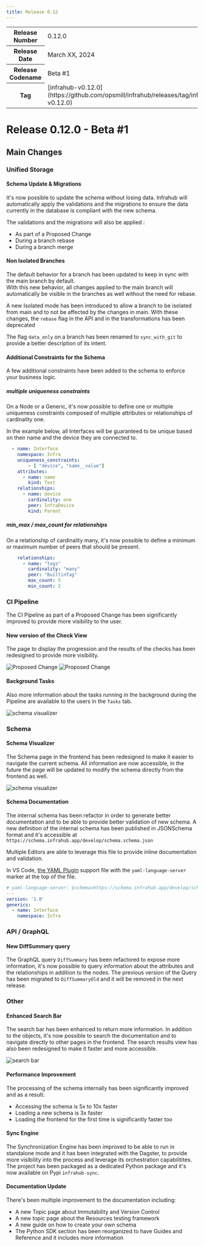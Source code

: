 ```yaml
---
title: Release 0.12
---
```

<table>
  <tbody>
    <tr>
      <th>Release Number</th>
      <td>0.12.0</td>
    </tr>
    <tr>
      <th>Release Date</th>
      <td>March XX, 2024</td>
    </tr>
    <tr>
      <th>Release Codename</th>
      <td>Beta #1</td>
    </tr>
    <tr>
      <th>Tag</th>
      <td>[infrahub-v0.12.0](https://github.com/opsmill/infrahub/releases/tag/infrahub-v0.12.0)</td>
    </tr>
  </tbody>
</table>

# Release 0.12.0 - Beta #1

## Main Changes

### Unified Storage

#### Schema Update & Migrations

It's now possible to update the schema without losing data. Infrahub will automatically apply the validations and the migrations to ensure the data currently in the database is compliant with the new schema.

The validations and the migrations will also be applied :

- As part of a Proposed Change
- During a branch rebase
- During a branch merge

#### Non Isolated Branches

The default behavior for a branch has been updated to keep in sync with the main branch by default.  
With this new behavior, all changes applied to the main branch will automatically be visible in the branches as well without the need for rebase.

A new Isolated mode has been introduced to allow a branch to be isolated from main and to not be affected by the changes in main.
With these changes, the `rebase` flag in the API and in the transformations has been deprecated

The flag `data_only` on a branch has been renamed to `sync_with_git` to provide a better description of its intent.

#### Additional Constraints for the Schema

A few additional constraints have been added to the schema to enforce your business logic.

##### multiple uniqueness constraints

On a Node or a Generic, it's now possible to define one or multiple uniqueness constraints composed of multiple attributes or relationships of cardinality one.

In the example below, all Interfaces will be guaranteed to be unique based on their name and the device they are connected to.

```yaml {3-4}
  - name: Interface
    namespace: Infra
    uniqueness_constraints:
        - [ "device", "name__value"]
    attributes:
      - name: name
        kind: Text
    relationships:
      - name: device
        cardinality: one
        peer: InfraDevice
        kind: Parent
```

##### min_max / max_count for relationships

On a relationship of cardinality many, it's now possible to define a minimum or maximum number of peers that should be present.

```yaml {5-6}
    relationships:
      - name: "tags"
        cardinality: "many"
        peer: "BuiltinTag"
        max_count: 5
        min_count: 2
```

### CI Pipeline

The CI Pipeline as part of a Proposed Change has been significantly improved to provide more visibility to the user.

#### New version of the Check View

The page to display the progression and the results of the checks has been redesigned to provide more visibility.

![Proposed Change ](../media/release_notes/infrahub_0_12_0/proposed_change_checks.png)
![Proposed Change ](../media/release_notes/infrahub_0_12_0/proposed_change_failed_checks.png)

#### Background Tasks

Also more information about the tasks running in the background during the Pipeline are available to the users in the `Tasks` tab.

![schema visualizer](../media/release_notes/infrahub_0_12_0/proposed_change_tasks.png)

### Schema

#### Schema Visualizer

The Schema page in the frontend has been redesigned to make it easier to navigate the current schema.
All information are now accessible, in the future the page will be updated to modify the schema directly from the frontend as well.

![schema visualizer](../media/release_notes/infrahub_0_12_0/schema_visualizer.png)

#### Schema Documentation

The internal schema has been refactor in order to generate better documentation and to be able to provide better validation of new schema.
A new definition of the internal schema has been published in JSONSchema format and it's accessible at `https://schema.infrahub.app/develop/schema.schema.json`

Multiple Editors are able to leverage this file to provide inline documentation and validation.

In VS Code, [the YAML Plugin](https://marketplace.visualstudio.com/items?itemName=redhat.vscode-yaml) support file with the `yaml-language-server` marker at the top of the file.

```yaml {1}
# yaml-language-server: $schema=https://schema.infrahub.app/develop/schema.schema.json
---
version: '1.0'
generics:
  - name: Interface
    namespace: Infra
```

### API / GraphQL

#### New DiffSummary query

The GraphQL query `DiffSummary` has been refactored to expose more information, it's now possible to query information about the attributes and the relationships in addition to the nodes.
The previous version of the Query has been migrated to `DiffSummaryOld` and it will be removed in the next release.

### Other

#### Enhanced Search Bar

The search bar has been enhanced to return more information. In addition to the objects, it's now possible to search the documentation and to navigate directly to other pages in the frontend.
The search results view has also been redesigned to make it faster and more accessible.

![search bar](../media/release_notes/infrahub_0_12_0/search_bar_02.png)

#### Performance Improvement

The processing of the schema internally has been significantly improved and as a result:

- Accessing the schema is 5x to 10x faster
- Loading a new schema is 3x faster
- Loading the frontend for the first time is significantly faster too

#### Sync Engine

The Synchronization Engine has been improved to be able to run in standalone mode and it has been integrated with the Dagster, to provide more visibility into the process and leverage its orchestration capabilitites.
The project has been packaged as a dedicated Python package and it's now available on Pypi `infrahub-sync`.

#### Documentation Update

There's been multiple improvement to the documentation including:

- A new Topic page about Immutability and Version Control
- A new topic page about the Resources testing framework
- A new guide on how to create your own schema
- The Python SDK section has been reorganized to have Guides and Reference and it includes more information

